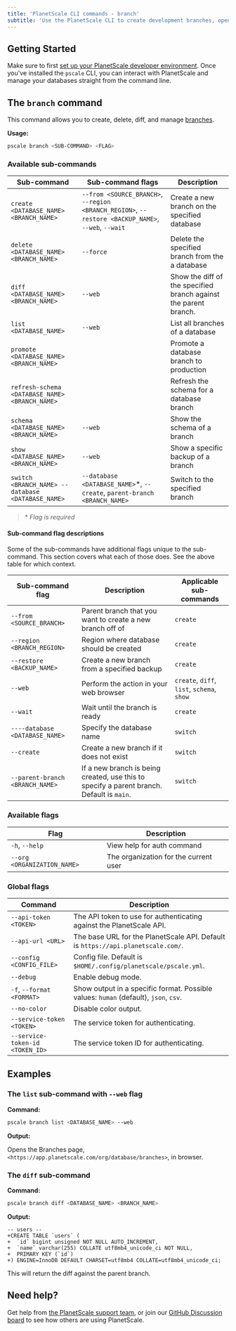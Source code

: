 ```yaml
---
title: 'PlanetScale CLI commands - branch'
subtitle: 'Use the PlanetScale CLI to create development branches, open deploy requests, and make non-blocking schema changes directly from your terminal.'
---
```


## Getting Started

Make sure to first [set up your PlanetScale developer environment](/concepts/planetscale-environment-setup). Once you've installed the `pscale` CLI, you can interact with PlanetScale and manage your databases straight from the command line.

## The `branch` command

This command allows you to create, delete, diff, and manage [branches](/concepts/branching).

**Usage:**

```bash
pscale branch <SUB-COMMAND> <FLAG>
```

### Available sub-commands

| **Sub-command** | **Sub-command flags** | **Description**        |
| -------- | -------- | --------------------------------------- |
| `create <DATABASE_NAME> <BRANCH_NAME>` | `--from <SOURCE_BRANCH>`, `--region <BRANCH_REGION>`, `--restore <BACKUP_NAME>`, `--web`, `--wait` | Create a new branch on the specified database |
| `delete <DATABASE_NAME> <BRANCH_NAME>` | `--force` | Delete the specified branch from the a database |
| `diff <DATABASE_NAME> <BRANCH_NAME>` | `--web` | Show the diff of the specified branch against the parent branch. |
| `list <DATABASE_NAME>`   | `--web` | List all branches of a database |
| `promote <DATABASE_NAME> <BRANCH_NAME>`| | Promote a database branch to production |
| `refresh-schema <DATABASE_NAME> <BRANCH_NAME>`  | | Refresh the schema for a database branch |
| `schema <DATABASE_NAME> <BRANCH_NAME>` | `--web` | Show the schema of a branch |
| `show <DATABASE_NAME> <BRANCH_NAME>` | `--web` | Show a specific backup of a branch |
| `switch <BRANCH_NAME> --database <DATABASE_NAME>` | `--database <DATABASE_NAME>`*, `--create`, `parent-branch <BRANCH_NAME>` | Switch to the specified branch |

> \* _Flag is required_

#### Sub-command flag descriptions

Some of the sub-commands have additional flags unique to the sub-command. This section covers what each of those does. See the above table for which context.

| **Sub-command flag** | **Description** | **Applicable sub-commands**
| -------- | -------- | --------------------------------------- |
| `--from <SOURCE_BRANCH>` | Parent branch that you want to create a new branch off of | `create` |
| `--region <BRANCH_REGION>` | Region where database should be created | `create` |
| `--restore <BACKUP_NAME>` | Create a new branch from a specified backup | `create` |
| `--web` | Perform the action in your web browser | `create`, `diff`, `list`, `schema`, `show` |
| `--wait` | Wait until the branch is ready | `create` |
| `----database <DATABASE_NAME>` | Specify the database name | `switch` |
| `--create` | Create a new branch if it does not exist | `switch` |
| `--parent-branch <BRANCH_NAME>` | If a new branch is being created, use this to specify a parent branch. Default is `main`. | `switch` |

### Available flags

| **Flag** | **Description**        |
| -------- | --------------------------------------- |
| `-h`, `--help` | View help for auth command |
| `--org <ORGANIZATION_NAME>` | The organization for the current user |

### Global flags

| **Command** | **Description**        |
| -------- | --------------------------------------- |
| `--api-token <TOKEN>` | The API token to use for authenticating against the PlanetScale API. |
| `--api-url <URL>` | The base URL for the PlanetScale API. Default is `https://api.planetscale.com/`. |
| `--config <CONFIG_FILE>` | Config file. Default is `$HOME/.config/planetscale/pscale.yml`. |
| `--debug` | Enable debug mode. |
| `-f`, `--format <FORMAT>` | Show output in a specific format. Possible values: `human` (default), `json`, `csv`. |
| `--no-color` | Disable color output. |
| `--service-token <TOKEN>` | The service token for authenticating. |
| `--service-token-id <TOKEN_ID>` | The service token ID for authenticating. |

## Examples

### The `list` sub-command with `--web` flag

**Command:**

```bash
pscale branch list <DATABASE_NAME> --web
```

**Output:**

Opens the Branches page, `<https://app.planetscale.com/org/database/branches>`, in browser.

### The `diff` sub-command 

**Command:**

```bash
pscale branch diff <DATABASE_NAME> <BRANCH_NAME>
```

**Output:**

```
-- users --
+CREATE TABLE `users` (
+  `id` bigint unsigned NOT NULL AUTO_INCREMENT,
+  `name` varchar(255) COLLATE utf8mb4_unicode_ci NOT NULL,
+  PRIMARY KEY (`id`)
+) ENGINE=InnoDB DEFAULT CHARSET=utf8mb4 COLLATE=utf8mb4_unicode_ci;
```

This will return the diff against the parent branch.

## Need help?

Get help from [the PlanetScale support team](https://support.planetscale.com/), or join our [GitHub Discussion board](https://github.com/planetscale/discussion/discussions) to see how others are using PlanetScale.
